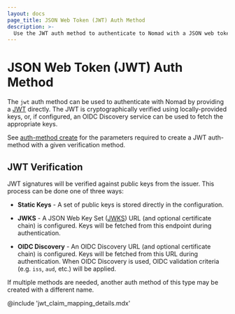 ```yaml
---
layout: docs
page_title: JSON Web Token (JWT) Auth Method
description: >-
  Use the JWT auth method to authenticate to Nomad with a JSON web token and receive an ACL token with privileges based on JWT identity attributes. Learn how to configure the auth method parameters using this reference page and example configuration.
---
```


# JSON Web Token (JWT) Auth Method

The `jwt` auth method can be used to authenticate with Nomad by providing a
[JWT](https://en.wikipedia.org/wiki/JSON_Web_Token) directly. The JWT is
cryptographically verified using locally-provided keys, or, if configured, an
OIDC Discovery service can be used to fetch the appropriate keys.

See [auth-method create] for the parameters required to create a JWT auth-method with a given verification method.

## JWT Verification

JWT signatures will be verified against public keys from the issuer. This
process can be done one of three ways:

- **Static Keys** - A set of public keys is stored directly in the
  configuration.

- **JWKS** - A JSON Web Key Set ([JWKS](https://tools.ietf.org/html/rfc7517))
  URL (and optional certificate chain) is configured. Keys will be fetched from
  this endpoint during authentication.

- **OIDC Discovery** - An OIDC Discovery URL (and optional certificate chain)
  is configured. Keys will be fetched from this URL during authentication. When
  OIDC Discovery is used, OIDC validation criteria (e.g. `iss`, `aud`, etc.)
  will be applied.

If multiple methods are needed, another auth method of this type may be created
with a different name.

@include 'jwt_claim_mapping_details.mdx'

[auth-method create]: /nomad/docs/commands/acl/auth-method/create
